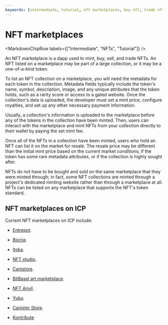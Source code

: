```yaml
---
keywords: [intermediate, tutorial, nft marketplaces, buy nft, trade nft, sell nft, icrc-7, icrc-37, nfts]
---
```



# NFT marketplaces

<MarkdownChipRow labels={["Intermediate", "NFTs", "Tutorial"]} />



An NFT marketplace is a dapp used to mint, buy, sell, and trade NFTs. An NFT listed on a marketplace may be part of a large collection, or it may be a one-of-a-kind token.

To list an NFT collection on a marketplace, you will need the metadata for each token in the collection. Metadata fields typically include the token's name, symbol, description, image, and any unique attributes that the token holds, such as a rarity score or access to a gated website. Once the collection's data is uploaded, the developer must set a mint price, configure royalties, and set up any other necessary payment information.

Usually, a collection's information is uploaded to the marketplace before any of the tokens in the collection have been minted. Then, users can interact with the marketplace and mint NFTs from your collection directly to their wallet by paying the set mint fee.

Once all of the NFTs in a collection have been minted, users who hold an NFT can list it on the market for resale. The resale price may be different than the initial mint price based on the current market conditions, if the token has some rare metadata attributes, or if the collection is highly sought after.

NFTs do not have to be bought and sold on the same marketplace that they were minted through; in fact, some NFT collections are minted through a project's dedicated minting website rather than through a marketplace at all. NFTs can be listed on any marketplace that supports the NFT's token standard.

## NFT marketplaces on ICP

Current NFT marketplaces on ICP include:

- [Entrepot](https://entrepot.app/).

- [Bioniq](https://bioniq.io/home/24-hours).

- [Itoka](https://beta.itoka.xyz/explore).

- [NFT studio](https://nffjn-vqaaa-aaaad-qbcqq-cai.raw.ic0.app/).

- [Canistore](https://canistore.io/).

- [BitBasel art marketplace](https://art.bitbasel.com/).

- [NFT Anvil](https://nftanvil.com/).

- [Yuku](https://yuku.app/).

- [Canister Store](https://canister.app/marketplace).

- [Kontribute](https://kontribute.app/)